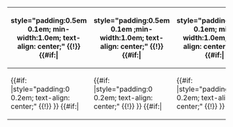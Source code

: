 <!---Note: At least {{{variant1}}} is expected to have content.--->
{| class="center" style="padding:0;background:transparent;width:100%"
|- style="font-size: {{{variant-size|300%}}}; text-align: center; line-height: {{{line-height|0.01}}}; font-family: 'Times New Roman',Times,'Nimbus Roman No9 L','Liberation Serif',serif;"
! style="padding:0.5em 0.1em; min-width:1.0em; text-align: center;" {{!}} {{{variant1|<noinclude>v1</noinclude>}}}
{{#if:{{{variant2|<noinclude>v2</noinclude>}}}|
! style="padding:0.5em 0.1em ;min-width:1.0em; text-align: center;" {{!}} {{{variant2<noinclude>|v2</noinclude>}}}
{{#if:{{{variant3|<noinclude>v3</noinclude>}}}|
! style="padding:0.5em 0.1em; min-width:1.0em; text-align: center;" {{!}} {{{variant3<noinclude>|v3</noinclude>}}}
{{#if:{{{variant4|<noinclude>v4</noinclude>}}}|
! style="padding:0.5em 0.1em; min-width:1.0em; text-align: center;" {{!}} {{{variant4<noinclude>|v4</noinclude>}}}
}} }} }}
|- style="text-align: center;"
! {{#if:{{{caption1|<noinclude>c1</noinclude>}}} |style="padding:0 0.2em; text-align: center;" {{!}} {{{caption1<noinclude>|c1</noinclude>}}} }}
{{#if:{{{variant2|<noinclude>v2</noinclude>}}}|
! {{#if:{{{caption2|<noinclude>c2</noinclude>}}} |style="padding:0 0.2em; text-align: center;" {{!}} {{{caption2<noinclude>|c2</noinclude>}}} }}
{{#if:{{{variant3|<noinclude>v3</noinclude>}}}|
! {{#if:{{{caption3|<noinclude>c3</noinclude>}}} |style="padding:0 0.2em; text-align: center;" {{!}} {{{caption3<noinclude>|c3</noinclude>}}} }}
{{#if:{{{variant4|<noinclude>v4</noinclude>}}}|
! {{#if:{{{caption4|<noinclude>c4</noinclude>}}} |style="padding:0 0.2em; text-align: center;" {{!}} {{{caption4<noinclude>|c4</noinclude>}}} }}
}} }} }}
|}<noinclude>
{{documentation|content=
本模板用于在{{tl|標點符號}}当中显示与某一符号相关的变体字符，可以显示最多4个符号。

}}
</noinclude>